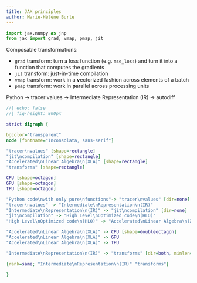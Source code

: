 ```yaml
---
title: JAX principles
author: Marie-Hélène Burle
---
```



```python
import jax.numpy as jnp
from jax import grad, vmap, pmap, jit
```

Composable transformations:

- `grad` transform: turn a loss function (e.g. `mse_loss`) and turn it into a function that computes the gradients
- `jit` transform: just-in-time compilation
- `vmap` transform: work in a **v**ectorized fashion across elements of a batch
- `pmap` transform: work in **p**arallel across processing units

Python → tracer values → Intermediate Representation (IR) → autodiff


```dot
//| echo: false
//| fig-height: 800px

strict digraph {

bgcolor="transparent"
node [fontname="Inconsolata, sans-serif"]

"tracer\nvalues" [shape=rectangle]
"jit\ncompilation" [shape=rectangle]
"Accelerated\nLinear Algebra\n(XLA)" [shape=rectangle]
"transforms" [shape=rectangle]

CPU [shape=octagon]
GPU [shape=octagon]
TPU [shape=octagon]

"Python code\nwith only pure\nfunctions"-> "tracer\nvalues" [dir=none]
"tracer\nvalues" -> "Intermediate\nRepresentation\n(IR)"
"Intermediate\nRepresentation\n(IR)" -> "jit\ncompilation" [dir=none]
"jit\ncompilation" -> "High Level\nOptimized code\n(HLO)"
"High Level\nOptimized code\n(HLO)" -> "Accelerated\nLinear Algebra\n(XLA)" [dir=none]

"Accelerated\nLinear Algebra\n(XLA)" -> CPU [shape=doubleoctagon]
"Accelerated\nLinear Algebra\n(XLA)" -> GPU
"Accelerated\nLinear Algebra\n(XLA)" -> TPU

"Intermediate\nRepresentation\n(IR)" -> "transforms" [dir=both, minlen=3]

{rank=same; "Intermediate\nRepresentation\n(IR)" "transforms"}

}
```


